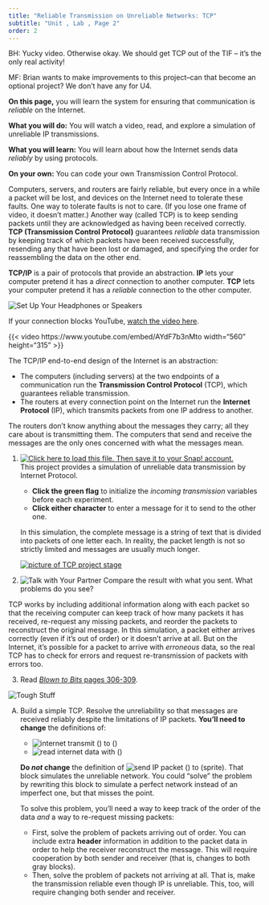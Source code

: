 ```yaml
---
title: "Reliable Transmission on Unreliable Networks: TCP"
subtitle: "Unit , Lab , Page 2"
order: 2
---
```


::: todo
<p>BH: Yucky video. Otherwise okay. We should get TCP out of the TIF --
it's the only real activity!</p>

<p>MF: Brian wants to make improvements to this project--can that become
an optional project? We don't have any for U4.</p>
:::

::: learn
<p><strong>On this page,</strong> you will learn the system for ensuring
that communication is <em>reliable</em> on the Internet.</p>
:::

::: todo
<p><strong>What you will do:</strong> You will watch a video, read, and
explore a simulation of unreliable IP transmissions.</p>

<p><strong>What you will learn:</strong> You will learn about how the
Internet sends data <em>reliably</em> by using protocols.</p>

<p><strong>On your own:</strong> You can code your own Transmission
Control Protocol.</p>
:::

<p>Computers, servers, and routers are fairly reliable, but every once
in a while a packet will be lost, and devices on the Internet need to
tolerate these faults. One way to tolerate faults is not to care. (If
you lose one frame of video, it doesn't matter.) Another way (called
TCP) is to keep sending packets until they are acknowledged as having
been received correctly. <strong>TCP (Transmission Control
Protocol)</strong> guarantees <em>reliable</em> data transmission by
keeping track of which packets have been received successfully,
resending any that have been lost or damaged, and specifying the order
for reassembling the data on the other end.</p>

::: vocabFullWidth
<p><strong>TCP/IP</strong> is a pair of protocols that provide an
abstraction. <strong>IP</strong> lets your computer pretend it has a
<em>direct</em> connection to another computer. <strong>TCP</strong>
lets your computer pretend it has a <em>reliable</em> connection to the
other computer.</p>
:::

<img src="/img/icons/headphones.png" title="Set Up Your Headphones or Speakers" alt="Set Up Your Headphones or Speakers" class="float-end"/>

::: sidenote
If your connection blocks YouTube,
<a href="http://scratch.mit.edu/discuss/youtube/AYdF7b3nMto" target="_blank" title="The Internet: Packets, Routing & Reliability">watch
the video here</a>.
:::

{{< video https://www.youtube.com/embed/AYdF7b3nMto width="560" height="315" >}}

</iframe>

::: takeNote
<p>

The TCP/IP end-to-end design of the Internet is an abstraction:

<ul>

<li>The computers (including servers) at the two endpoints of a
communication run the <strong>Transmission Control Protocol</strong>
(TCP), which guarantees reliable transmission.</li>

<li>The routers at every connection point on the Internet run the
<strong>Internet Protocol</strong> (IP), which transmits packets from
one IP address to another.</li>

</ul>

</p>

<p>The routers don't know anything about the messages they carry; all
they care about is transmitting them. The computers that send and
receive the messages are the only ones concerned with what the messages
mean.</p>

<!--<p>The routers don't have to know anything about the messages they carry over the net; all they care about is transmitting between the IP addresses at the beginning of each packet. The computers that send and receive the message are the only ones that have to think about what the messages mean. As a result, when someone invents a new application for the Internet, all the routers in the world don't have to be replaced or reprogrammed&mdash;to them it's all just bits.</p>-->
:::

::: forYouToDo
<ol>

<li>

<a class="run" href="/prog/4-internet/U4L1-TCP.xml#present"><img src="/img/icons/load-save.png" title="Click here to load this file. Then save it to your Snap! account." alt="Click here to load this file. Then save it to your Snap! account." class="inline"/></a><br />
This project provides a simulation of unreliable data transmission by
Internet Protocol.

<ul>

<li><strong>Click the green flag</strong> to initialize the
<var>incoming transmission</var> variables before each experiment.</li>

<li><strong>Click either character</strong> to enter a message for it to
send to the other one.</li>

</ul>

</li>

::: sidenote
In this simulation, the complete message is a string of text that is
divided into packets of one letter each. In reality, the packet length
is not so strictly limited and messages are usually much longer.
:::

<a class="run" href="/prog/4-internet/U4L1-TCP.xml"><img src="/img/4-internet/TCP.png" alt="picture of TCP project stage" class="indent"/></a>

<li><img src="/img/icons/talk-with-your-partner.png" title="Talk with Your Partner" alt="Talk with Your Partner" class="inline"/>
Compare the result with what you sent. What problems do you see?</li>

</ol>
:::

<p>TCP works by including additional information along with each packet
so that the receiving computer can keep track of how many packets it has
received, re-request any missing packets, and reorder the packets to
reconstruct the original message. In this simulation, a packet either
arrives correctly (even if it's out of order) or it doesn't arrive at
all. But on the Internet, it's possible for a packet to arrive with
<em>erroneous</em> data, so the real TCP has to check for errors and
request re-transmission of packets with errors too.</p>

::: ifTime
<ol start="3">

<li>Read
<a href="http://www.bitsbook.com/wp-content/uploads/2008/12/B2B_3.pdf#page=324" target="_blank" title="Blown to Bits: IP Addresses and Crimes"><em>Blown
to Bits</em> pages 306-309</a>.</li>

</ol>
:::

::: takeItFurther
<img src="/img/icons/tough-stuff.png" title="Tough Stuff" alt="Tough Stuff" class="float-end"/>

<ol type="A">

<li>

Build a simple TCP. Resolve the unreliability so that messages are
received reliably despite the limitations of IP packets. <strong>You'll
need to change</strong> the definitions of:

<ul>

<li><img src="/img/4-internet/internet-transmit.png" title="internet transmit () to ()" alt="internet transmit () to ()"/></li>

<li><img src="/img/4-internet/read-internet-data.png" title="read internet data with ()" alt="read internet data with ()"/></li>

</ul>

::: endnote
<strong>Do <em>not</em> change</strong> the definition of
<img src="/img/4-internet/send-IP.png" title="send IP packet () to (sprite)" alt="send IP packet () to (sprite)"/>.
That block simulates the unreliable network. You could "solve" the
problem by rewriting this block to simulate a perfect network instead of
an imperfect one, but that misses the point.
:::

To solve this problem, you'll need a way to keep track of the order of
the data <em>and</em> a way to re-request missing packets:

<ul>

<li>First, solve the problem of packets arriving out of order. You can
include extra <strong>header</strong> information in addition to the
packet data in order to help the receiver reconstruct the message. This
will require cooperation by both sender and receiver (that is, changes
to both gray blocks).</li>

<li>Then, solve the problem of packets not arriving at all. That is,
make the transmission reliable even though IP is unreliable. This, too,
will require changing both sender and receiver.</li>

</ul>

</li>

</ol>
:::
